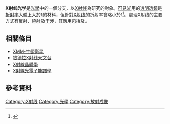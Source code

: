 '''X射线光学'''是[[光學|光學]]中的一個分支，以[[X射线|X射线]]為研究的對象。[[可見光|可見光]]用的[[透明|透明]][[透鏡|透鏡]]是[[折射率|折射率]]大體上大於1的材料，但針對[[X射线|X射线]]的折射率會略小於1<ref>{{cite journal |title=X-Ray Optics |author=Spiller, E|journal=Encyclopedia of Optical Engineering: Taylor & Francis |year=2003 |doi=10.1081/E-EOE-120009497}}</ref>。處理X射线的主要方式有[[反射_(物理学)|反射]]、[[繞射|繞射]]及[[干涉_(物理學)|干涉]]，其應用包括{{link-en|X光顯微鏡|X-ray microscopes}}及{{link-en|X光望遠鏡|X-ray telescope}}。

==相關條目==
*[[XMM-牛頓衛星|XMM-牛頓衛星]]
*[[钱德拉X射线天文台|钱德拉X射线天文台]]
*[[X射線晶體學|X射線晶體學]]
*[[X射線光電子能譜學|X射線光電子能譜學]]

==參考資料==
{{reflist}}

{{光學小作品}}
[[Category:X射线|Category:X射线]]
[[Category:光學|Category:光學]]
[[Category:放射成像|Category:放射成像]]